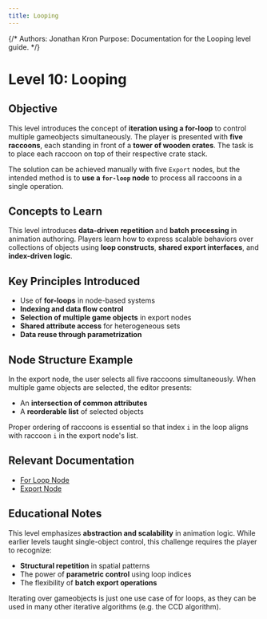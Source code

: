 ```yaml
---
title: Looping
---
```


{/*
Authors: Jonathan Kron
Purpose: Documentation for the Looping level guide.
*/}

# Level 10: Looping

## Objective

This level introduces the concept of **iteration using a for-loop** to control multiple gameobjects simultaneously. The player is presented with **five raccoons**, each standing in front of a **tower of wooden crates**. The task is to place each raccoon on top of their respective crate stack.

The solution can be achieved manually with five `Export` nodes, but the intended method is to **use a `for-loop` node** to process all raccoons in a single operation.

## Concepts to Learn

This level introduces **data-driven repetition** and **batch processing** in animation authoring. Players learn how to express scalable behaviors over collections of objects using **loop constructs**, **shared export interfaces**, and **index-driven logic**.

## Key Principles Introduced

- Use of **for-loops** in node-based systems
- **Indexing and data flow control**
- **Selection of multiple game objects** in export nodes
- **Shared attribute access** for heterogeneous sets
- **Data reuse through parametrization**

## Node Structure Example

In the export node, the user selects all five raccoons simultaneously. When multiple game objects are selected, the editor presents:

- An **intersection of common attributes**
- A **reorderable list** of selected objects

Proper ordering of raccoons is essential so that index `i` in the loop aligns with raccoon `i` in the export node's list.

## Relevant Documentation

- [For Loop Node](/docs/nodes/forloop)
- [Export Node](/docs/nodes/export)

## Educational Notes

This level emphasizes **abstraction and scalability** in animation logic. While earlier levels taught single-object control, this challenge requires the player to recognize:

- **Structural repetition** in spatial patterns
- The power of **parametric control** using loop indices
- The flexibility of **batch export operations**

Iterating over gameobjects is just one use case of for loops, as they can be used in many other iterative algorithms (e.g. the CCD algorithm).
